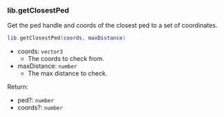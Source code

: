 ### lib.getClosestPed

Get the ped handle and coords of the closest ped to a set of coordinates.

```lua
lib.getClosestPed(coords, maxDistance)
```

* coords: `vector3`
  * The coords to check from.
* maxDistance: `number`
  * The max distance to check.

Return:

* ped?: `number`
* coords?: `number`
